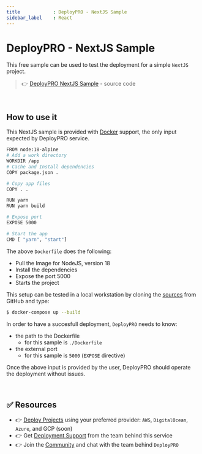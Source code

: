 ```yaml
---
title            : DeployPRO - NextJS Sample 
sidebar_label    : React
---
```


# DeployPRO - NextJS Sample

This free sample can be used to test the deployment for a simple `NextJS` project. 

> 👉 [DeployPRO NextJS Sample](https://github.com/app-generator/deploypro-nextjs) - source code

<br />

## How to use it

This NextJS sample is provided with [Docker](https://github.com/app-generator/deploypro-nextjs/blob/main/Dockerfile) support, the only input expected by DeployPRO service. 

```bash
FROM node:18-alpine
# Add a work directory
WORKDIR /app
# Cache and Install dependencies
COPY package.json .

# Copy app files
COPY . .

RUN yarn
RUN yarn build 

# Expose port
EXPOSE 5000

# Start the app
CMD [ "yarn", "start"]
```

The above `Dockerfile` does the following: 

- Pull the Image for NodeJS, version 18
- Install the dependencies 
- Expose the port 5000
- Starts the project  

This setup can be tested in a local workstation by cloning the [sources](https://github.com/app-generator/deploypro-nextjs) from GitHub and type:

```bash
$ docker-compose up --build
```

In order to have a succesfull deployment, `DeployPRO` needs to know:

- the path to the Dockerfile
  - for this sample is `./Dockerfile`
- the external port
  - for this sample is `5000` (`EXPOSE` directive)

Once the above input is provided by the user, DeployPRO should operate the deployment without issues. 

<br />

## ✅ Resources

- 👉 [Deploy Projects](https://deploypro.dev/) using your preferred provider: `AWS`, `DigitalOcean`, `Azure`, and GCP (soon)
- 👉 Get [Deployment Support](https://deploypro.dev/support/) from the team behind this service
- 👉 Join the [Community](https://discord.gg/qQhjQZhnur) and chat with the team behind `DeployPRO`
